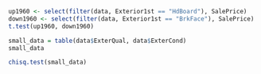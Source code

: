 ```r
up1960 <- select(filter(data, Exterior1st == "HdBoard"), SalePrice)
down1960 <- select(filter(data, Exterior1st == "BrkFace"), SalePrice)
t.test(up1960, down1960)
```

```r
small_data = table(data$ExterQual, data$ExterCond)
small_data
```

```r
chisq.test(small_data)
```
